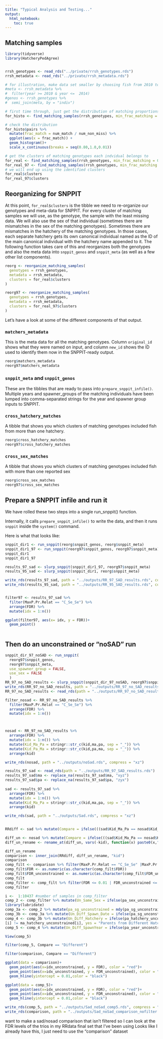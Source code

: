 ```yaml
---
title: "Typical Analysis and Testing..."
output: 
  html_notebook:
    toc: true
---
```



## Matching samples

```r
library(tidyverse)
library(HatcheryPedAgree)


rrsh_genotypes <- read_rds("../private/rrsh_genotypes.rds")
rrsh_metadata <- read_rds("../private/rrsh_metadata.rds")
```

```r
# for illustration, make data set smaller by choosing fish from 2010 to 2014
#meta <- rrsh_metadata %>%
#  filter(year >= 2010 & year <=  2014)
#genos <- rrsh_genotypes %>%
#  semi_join(meta, by = "indiv")

# first time through, just get the distribution of matching proportions
for_histo <- find_matching_samples(rrsh_genotypes, min_frac_matching = 0.8)

# check the distribution
for_histo$pairs %>%
  mutate(frac_match = num_match / num_non_miss) %>%
  ggplot(aes(x = frac_match)) +
  geom_histogram()+
  scale_x_continuous(breaks = seq(0.80,1.0,0.01))

# get the clusters of matching genotypes each indvidual belongs to
for_real <- find_matching_samples(rrsh_genotypes, min_frac_matching = 0.95, return_clusters = TRUE)
for_real_97 <- find_matching_samples(rrsh_genotypes, min_frac_matching = 0.97, return_clusters = TRUE)
# we will end up using the identified clusters
for_real$clusters
for_real_97$clusters
```



## Reorganizing for SNPPIT

At this point, `for_real$clusters` is the tibble we need to re-organize our genotypes and meta-data
for SNPPIT.  For every cluster of matching samples we will use, as the genotype, the
sample with the least missing data.  We will also use the sex of that individual (sometimes
there are mismatches in the sex of the matching genotypes).  Sometimes there are mismatches in
the hatchery of the matching genotypes.  In those cases, each separate hatchery gets its own
canonical individual named as the ID of the main canonical individual with the hatchery
name appended to it.  The following function takes care of this and reorganizes both the
genotypes and also the meta data into `snppit_genos` and `snppit_meta` (as well as a few other list
components).
```r
reorg <- reorganize_matching_samples(
  genotypes = rrsh_genotypes, 
  metadata = rrsh_metadata, 
  clusters = for_real$clusters
)

reorg97 <- reorganize_matching_samples(
  genotypes = rrsh_genotypes, 
  metadata = rrsh_metadata, 
  clusters = for_real_97$clusters
)
```

Let's have a look at some of the different components of that output.

### `matchers_metadata`

This is the meta data for all the matching genotypes.  Column `original_id` shows what they
were named on input, and column `new_id` shows the ID used to identify them now in the
SNPPIT-ready output.
```r
reorg$matchers_metadata
reorg97$matchers_metadata
```

### `snppit_meta` and `snppit_genos`

These are the tibbles that are ready to pass into `prepare_snppit_infile()`.  Multiple
years and spawner_groups of the matching individuals have been lumped into
comma-separated strings for the year and spawner group inputs to SNPPIT.

### `cross_hatchery_matches` 

A tibble that shows you which clusters of matching genotypes included fish from more
than one hatchery.
```r
reorg$cross_hatchery_matches
reorg97$cross_hatchery_matches
```

### `cross_sex_matches` 

A tibble that shows you which clusters of matching genotypes included fish with more than
one reported sex
```r
reorg$cross_sex_matches
reorg97$cross_sex_matches
```


## Prepare a SNPPIT infile and run it

We have rolled these two steps into a single run_snppit() function.

Internally, it calls `prepare_snppit_infile()` to write the data,
and then it runs `snppit` inside the `system()` command.

Here is what that looks like:
```r
snppit_dir1 <- run_snppit(reorg$snppit_genos, reorg$snppit_meta)
snppit_dir1_97 <- run_snppit(reorg97$snppit_genos, reorg97$snppit_meta)
snppit_dir1
snppit_dir1_97
```


```r
results_97_sad <- slurp_snppit(snppit_dir1_97, reorg97$snppit_meta)
results_95_sad <- slurp_snppit(snppit_dir1, reorg$snppit_meta) 

write_rds(results_97_sad, path = "../outputs/RR_97_SAD_results.rds", compress = "xz")
write_rds(results_95_sad, path = "../outputs/RR_95_SAD_results.rds", compress = "xz")


filter97 <- results_97_sad %>% 
  filter(MaxP.Pr.Relat == "C_Se_Se") %>% 
  arrange(FDR) %>% 
  mutate(idx = 1:n())

ggplot(filter97, aes(x= idx, y = FDR))+
  geom_point()
  
```


## Then do an unconstrained or "noSAD" run

```r
snppit_dir_97_noSAD <- run_snppit(
  reorg97$snppit_genos, 
  reorg97$snppit_meta, 
  use_spawner_group = FALSE,
  use_sex = FALSE
  )
RR_97_no_SAD_results <- slurp_snppit(snppit_dir_97_noSAD, reorg97$snppit_meta)
write_rds(RR_97_no_SAD_results, path = "../outputs/RR_97_no_SAD_results.rds", compress = "xz")
RR_97_no_SAD_results <- read_rds(path = "../outputs/RR_97_no_SAD_results.rds")

filter_nosad <- RR_97_no_SAD_results %>% 
  filter(MaxP.Pr.Relat == "C_Se_Se") %>% 
  arrange(FDR) %>% 
  mutate(idx = 1:n())



nosad <- RR_97_no_SAD_results %>% 
  arrange(FDR) %>% 
  mutate(idx = 1:n()) %>% 
  mutate(Kid_Ma_Pa = stringr::str_c(kid,ma,pa, sep = "_")) %>% 
  mutate(Kid_Pa_Ma = stringr::str_c(kid,pa,ma, sep = "_")) %>% 
  arrange(kid)

write_rds(nosad, path = "../outputs/noSad.rds", compress = "xz")

results_97_sad <- read_rds(path = "../outputs/RR_97_SAD_results.rds")
results_97_sad$ma <- replace_na(results_97_sad$ma, "xyz")
results_97_sad$pa <- replace_na(results_97_sad$pa, "zyx")
  
sad <- results_97_sad %>% 
  arrange(FDR) %>% 
  mutate(idx = 1:n()) %>% 
  mutate(Kid_Ma_Pa = stringr::str_c(kid,ma,pa, sep = "_")) %>% 
  arrange(kid)

write_rds(sad, path = "../outputs/Sad.rds", compress = "xz")
  
```

```r

RRdiff <- sad %>% mutate(Compare = ifelse(((sad$Kid_Ma_Pa == nosad$Kid_Pa_Ma) | (sad$Kid_Ma_Pa == nosad$Kid_Ma_Pa)), yes = "Same", no = "Different"))

diff_un <- nosad %>% mutate(Compare = ifelse(((sad$Kid_Ma_Pa == nosad$Kid_Pa_Ma) | (sad$Kid_Ma_Pa == nosad$Kid_Ma_Pa)), yes = "Same", no = "Different"))
diff_un_rename <- rename_at(diff_un, vars(-kid), function(x) paste0(x,"_unconstrained"))

diff_un_rename
comparison <- inner_join(RRdiff, diff_un_rename, "kid")
comparison
comp_filt <- comparison %>% filter(MaxP.Pr.Relat == "C_Se_Se" |MaxP.Pr.Relat_unconstrained == "C_Se_Se") 
comp_filt$FDR <- as.numeric(as.character(comp_filt$FDR))
comp_filt$FDR_unconstrained <- as.numeric(as.character(comp_filt$FDR_unconstrained))
comp_filt
comp_filter <- comp_filt %>% filter(FDR <= 0.01 | FDR_unconstrained <= 0.01)
comp_filter

i <-  1:10437 #number of samples in comp_filter
comp_2 <- comp_filter %>% mutate(Un_Same_Sex = ifelse(pa_sex_unconstrained[i] == ma_sex_unconstrained[i], yes = "Same Sex Parents", no ="NA"))
library(lubridate)
comp_3a <- comp_2 %>% mutate(pa_sg_unconstrained = mdy(pa_sg_unconstrained)) %>% mutate(ma_sg_unconstrained = mdy(ma_sg_unconstrained))
comp_3b <- comp_3a %>% mutate(Un_Diff_Spawn_Date = ifelse(pa_sg_unconstrained[i] != ma_sg_unconstrained[i], yes = "Different Spawn Dates", no = "Same"))
comp_4 <- comp_3b %>% mutate(Un_Diff_Hatchery = ifelse(pa_hatchery_unconstrained
[i] != ma_hatchery_unconstrained[i], yes = "Parents from Different Hatcheries", no = "Same Hatchery"))
comp_5 <- comp_4 %>% mutate(Un_Diff_SpawnYear = ifelse(pa_year_unconstrained[i] != ma_year_unconstrained[i], yes = "Different Spawn Years", no = "Same Spawn Year"))

View(comp_5)
```

```r
filter(comp_5, Compare == "Different")

filter(comparison, Compare == "Different")

```

```r
ggplot(data = comparison)+
  geom_point(aes(x=idx_unconstrained, y = FDR), color = "red")+
  geom_point(aes(x=idx_unconstrained, y = FDR_unconstrained), color = "blue")+
  geom_hline(yintercept = 0.01,color = "black")

ggplot(data = comp_5)+
  geom_point(aes(x=idx_unconstrained, y = FDR), color = "red")+
  geom_point(aes(x=idx_unconstrained, y = FDR_unconstrained), color = "blue")+
  geom_hline(yintercept = 0.01,color = "black")
```
```r
write_rds(comp_5, path = "../outputs/Sad_noSad_comp5.rds", compress = "xz")
write_rds(comparison, path = "../outputs/Sad_noSad_comparison_nofilter.rds", compress = "xz")
```

want to make a sad/nosad comparison that isn't filtered so I can look at the FDR levels of the trios in my RRdata final set that I've been using
Looks like I already have this, I just need to use the "comparison" dataset
```r

```

